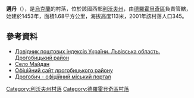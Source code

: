 {{coord|49|8|53|N|23|16|48|E|scale:100000|display=title}}

'''邁丹'''（{{lang-uk|Майдан}}），是[[烏克蘭|烏克蘭]]的村落，位於該國西部[[利沃夫州|利沃夫州]]，由[[德羅霍貝奇區|德羅霍貝奇區]]負責管轄，始建於1453年，面積1.68平方公里，海拔高度113米，2001年該村落人口345。

==參考資料==
*[http://www.uaidx.com/13/302/index Довідник поштових індексів України. Львівська область. Дрогобицький район]
* [http://gska2.rada.gov.ua/pls/z7502/A005?rdat1=21.06.2006&rf7571=19504 Село Майдан]{{dead link|date=十月 2017 |bot=InternetArchiveBot }}
* [https://web.archive.org/web/20100706210815/http://www.rajon.drohobych.com.ua/ Офіційний сайт дрогобицького району]
* [http://www.drohobych.com Дрогобич - офіційний міський портал]

{{DEFAULTSORT:Майдан}}
[[Category:利沃夫州村落|Category:利沃夫州村落]]
[[Category:德羅霍貝奇區村落|Category:德羅霍貝奇區村落]]


{{Lviv-geo-stub}}